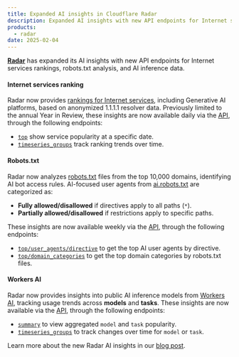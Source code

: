 ```yaml
---
title: Expanded AI insights in Cloudflare Radar
description: Expanded AI insights with new API endpoints for Internet services rankings, robots.txt, and inference data
products:
  - radar
date: 2025-02-04
---
```


[**Radar**](/radar/) has expanded its AI insights with new API endpoints for Internet services rankings, robots.txt analysis, and AI inference data.

#### Internet services ranking

Radar now provides [rankings for Internet services](/radar/glossary/#internet-services-ranking), including Generative AI platforms, based on anonymized 1.1.1.1 resolver data.
Previously limited to the annual Year in Review, these insights are now available daily via the [API](/api/resources/radar/subresources/ranking/subresources/internet_services/), through the following endpoints:

- [`top`](/api/resources/radar/subresources/ranking/subresources/internet_services/methods/top/) show service popularity at a specific date.
- [`timeseries_groups`](/api/resources/radar/subresources/ranking/subresources/internet_services/methods/timeseries_groups/) track ranking trends over time.

#### Robots.txt

Radar now analyzes [robots.txt](/radar/glossary/#robotstxt) files from the top 10,000 domains, identifying AI bot access rules.
AI-focused user agents from [ai.robots.txt](https://github.com/ai-robots-txt/ai.robots.txt) are categorized as:

- **Fully allowed/disallowed** if directives apply to all paths (`*`).
- **Partially allowed/disallowed** if restrictions apply to specific paths.

These insights are now available weekly via the [API](/api/resources/radar/subresources/robots_txt/), through the following endpoints:

- [`top/user_agents/directive`](/api/resources/radar/subresources/robots_txt/subresources/top/subresources/user_agents/methods/directive/) to get the top AI user agents by directive.
- [`top/domain_categories`](/api/resources/radar/subresources/robots_txt/subresources/top/methods/domain_categories/) to get the top domain categories by robots.txt files.

#### Workers AI

Radar now provides insights into public AI inference models from [Workers AI](/workers-ai/), tracking usage trends across **models** and **tasks**.
These insights are now available via the [API](/api/resources/radar/subresources/ai/subresources/inference/), through the following endpoints:

- [`summary`](/api/resources/radar/subresources/ai/subresources/inference/subresources/summary/) to view aggregated `model` and `task` popularity.
- [`timeseries_groups`](/api/resources/radar/subresources/ai/subresources/inference/subresources/timeseries_groups/) to track changes over time for `model` or `task`.

Learn more about the new Radar AI insights in our [blog post](https://blog.cloudflare.com/expanded-ai-insights-on-cloudflare-radar/).
